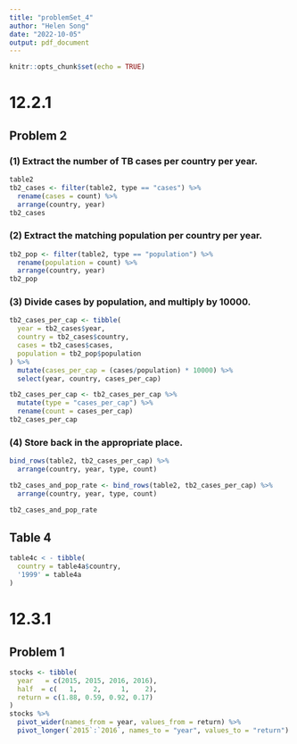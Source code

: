 ```yaml
---
title: "problemSet_4"
author: "Helen Song"
date: "2022-10-05"
output: pdf_document
---
```


```r
knitr::opts_chunk$set(echo = TRUE)
```

# 12.2.1
## Problem 2
### (1) Extract the number of TB cases per country per year.
```r
table2
tb2_cases <- filter(table2, type == "cases") %>% 
  rename(cases = count) %>% 
  arrange(country, year)
tb2_cases
```

### (2) Extract the matching population per country per year.
```r
tb2_pop <- filter(table2, type == "population") %>% 
  rename(population = count) %>% 
  arrange(country, year)
tb2_pop
```

### (3) Divide cases by population, and multiply by 10000.
```r
tb2_cases_per_cap <- tibble(
  year = tb2_cases$year,
  country = tb2_cases$country,
  cases = tb2_cases$cases,
  population = tb2_pop$population
) %>%
  mutate(cases_per_cap = (cases/population) * 10000) %>% 
  select(year, country, cases_per_cap)

tb2_cases_per_cap <- tb2_cases_per_cap %>%
  mutate(type = "cases_per_cap") %>%
  rename(count = cases_per_cap)
tb2_cases_per_cap
```

### (4) Store back in the appropriate place.
```r
bind_rows(table2, tb2_cases_per_cap) %>%
  arrange(country, year, type, count)

tb2_cases_and_pop_rate <- bind_rows(table2, tb2_cases_per_cap) %>%
  arrange(country, year, type, count)

tb2_cases_and_pop_rate
```

## Table 4
```r
table4c < - tibble(
  country = table4a$country,
  '1999' = table4a
)
```

# 12.3.1
## Problem 1
```r
stocks <- tibble(
  year   = c(2015, 2015, 2016, 2016),
  half  = c(   1,    2,     1,    2),
  return = c(1.88, 0.59, 0.92, 0.17)
)
stocks %>% 
  pivot_wider(names_from = year, values_from = return) %>% 
  pivot_longer(`2015`:`2016`, names_to = "year", values_to = "return")
```


